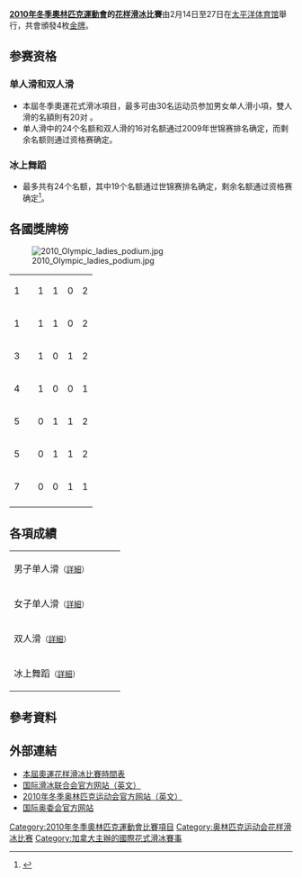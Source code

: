 {{noteTA
|T=zh-hk:2010年冬季奧林匹克運動會花式溜冰比賽;zh-hans:2010年冬季奥林匹克运动会花样滑冰比赛;zh-tw:2010年冬季奧林匹克運動會花式滑冰比賽; 
|1=zh-hk:花式溜冰;zh-hans:花样滑冰;zh-tw:花式滑冰;
|2=zh-hk:溜冰; zh:滑冰;
|3=zh-hk:溜; zh:滑;}}
'''[[2010年冬季奧林匹克運動會|2010年冬季奧林匹克運動會]]的[[花样滑冰|花样滑冰]]比賽'''由2月14日至27日在[[太平洋体育馆|太平洋体育馆]]舉行，共會頒發4枚[[金牌|金牌]]。

== 参赛资格 ==
=== 单人滑和双人滑 ===
* 本屆冬季奧運花式滑冰項目，最多可由30名运动员参加男女单人滑小項，雙人滑的名額則有20对 。
* 单人滑中的24个名额和双人滑的16对名额通过2009年世锦赛排名确定，而剩余名额则通过资格赛确定。
=== 冰上舞蹈 ===
* 最多共有24个名额，其中19个名额通过世锦赛排名确定，剩余名额通过资格赛确定<ref>{{Cite web |url=http://www.isu.org/vsite/vfile/page/fileurl/0,11040,4844-191592-208815-140518-0-file,00.pdf |title=花样滑冰规则 |accessdate=2009-01-07 |archive-date=2010-03-31 |archive-url=https://web.archive.org/web/20100331014059/http://isu.org/vsite/vfile/page/fileurl/0,11040,4844-191592-208815-140518-0-file,00.pdf |dead-url=no }}</ref>。

== 各國獎牌榜 ==
[[File:2010_Olympic_ladies_podium.jpg|thumb]]
{| {{RankedMedalTable|class=wikitable sortable}}
|-
| 1 ||align=left| {{flagIOC|CHN |2010年冬季}} || 1 || 1 || 0 || 2
|-
| 1 ||align=left| {{flagIOC|USA|2010年冬季}}  || 1 || 1 || 0 || 2
|-
| 3 ||align=left| {{flagIOC|CAN|2010年冬季}}  || 1 || 0 || 1 || 2
|-
| 4 ||align=left| {{flagIOC|KOR|2010年冬季}}  || 1 || 0 || 0 || 1
|-
| 5 ||align=left| {{flagIOC|RUS|2010年冬季}}  || 0 || 1 || 1 || 2
|-
| 5 ||align=left| {{flagIOC|JPN|2010年冬季}}  || 0 || 1 || 1 || 2
|-
| 7 ||align=left| {{flagIOC|GER|2010年冬季}}  || 0 || 0 || 1 || 1
|-
|}
<!-- 按格式替换即可
|-
| 1 ||align=left| {{}} || 12 || 1 || 2 || 15
-->

== 各項成績 ==
{| {{MedalistTable|type=項目|labelwidth=180px|style=font-size:small;}}
|-
|男子单人滑<small>（[[2010年冬季奥林匹克运动会花样滑冰男子单人滑比赛|詳細]]）</small>
| {{flagIOCmedalist|[[埃文·莱萨塞克|埃文·莱萨塞克]]|USA|2010年冬季}}
| {{flagIOCmedalist|[[叶甫根尼·普鲁申科|叶甫根尼·普鲁申科]]|RUS|2010年冬季}}
| {{flagIOCmedalist|[[高橋大輔|高橋大輔]]|JPN|2010年冬季}}
|-
|女子单人滑<small>（[[2010年冬季奥林匹克运动会花样滑冰女子单人滑比赛|詳細]]）</small>
| {{flagIOCmedalist|[[金姸兒|金姸兒]]|KOR|2010年冬季}} 
| {{flagIOCmedalist|[[淺田真央|淺田真央]]|JPN|2010年冬季}} 
| {{flagIOCmedalist|[[若阿妮可·罗谢特|若阿妮可·罗谢特]]|CAN|2010年冬季}}
|-
|双人滑<small>（[[2010年冬季奥林匹克运动会花样滑冰比赛—双人滑|詳細]]）</small>
| {{flagIOCathlete|[[申雪|申雪]] / [[赵宏博|赵宏博]]|CHN|2010年冬季}}
| {{flagIOCathlete|[[庞清|庞清]] / [[佟健|佟健]]|CHN|2010年冬季}}
| {{flagIOCathlete|[[阿利翁娜·萨维琴科|阿利翁娜·萨维琴科]] / [[罗宾·索尔科维|罗宾·索尔科维]]|GER|2010年冬季}}
|-
|冰上舞蹈<small>（[[2010年冬季奥林匹克运动会花样滑冰比赛—冰上舞蹈|詳細]]）</small>
| {{flagIOCmedalist|[[泰莎·沃尔图|泰莎·沃尔图]] <br>[[斯科特·莫伊尔|斯科特·莫伊尔]]|CAN|2010年冬季}} 
| {{flagIOCmedalist|[[梅莉·戴維斯|梅莉·戴維斯]] <br>[[查理·懷特|查理·懷特]]|USA|2010年冬季}} 
| {{flagIOCmedalist|[[Oksana_Domnina|Oksana Domnina]] <br>[[马克西姆·沙巴林|马克西姆·沙巴林]]|RUS|2010年冬季}}  
|}

== 參考資料 ==
{{Reflist}}

== 外部連結 ==
* [http://www.vancouver2010.com/en/competition-schedules-and-venues/competition-schedules/schedule-by-sport/-/42952/43600/diqil5/index.html 本屆奧運花样滑冰比賽時間表]{{Wayback|url=http://www.vancouver2010.com/en/competition-schedules-and-venues/competition-schedules/schedule-by-sport/-/42952/43600/diqil5/index.html |date=20090119160405 }}
* [http://www.isu.org 国际滑冰联合会官方网站（英文）]{{Wayback|url=http://www.isu.org/ |date=19980110123045 }}
* [http://www.vancouver2010.com 2010年冬季奥林匹克运动会官方网站（英文）]{{Wayback|url=http://www.vancouver2010.com/ |date=20100228081422 }}
* [https://web.archive.org/web/20080703205123/http://olympics.org/ 国际奥委会官方网站]

{{奥林匹克运动会花样滑冰比赛}}
{{2010年冬季奥林匹克运动会项目}}

[[Category:2010年冬季奧林匹克運動會比賽項目|Category:2010年冬季奧林匹克運動會比賽項目]]
[[Category:奥林匹克运动会花样滑冰比赛|Category:奥林匹克运动会花样滑冰比赛]]
[[Category:加拿大主辦的國際花式滑冰賽事|Category:加拿大主辦的國際花式滑冰賽事]]
